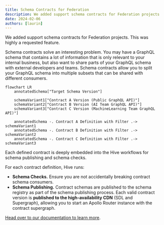 ```yaml
---
title: Schema Contracts for Federation
description: We added support schema contracts for Federation projects.
date: 2024-02-06
authors: [laurin]
---
```


We added support schema contracts for Federation projects. This was highly a requested feature.

Schema contracts solve an interesting problem. You may have a GraphQL schema that contains a lot of
information that is only relevant to your internal business, but also want to share parts of your
GraphQL schema with external developers and teams. Schema contracts allow you to split your GraphQL
schema into multiple subsets that can be shared with different consumers.

```mermaid
flowchart LR
    annotatedSchema["Target Schema Version"]

    schemaVariant1["Contract A Version (Public GraphQL API)"]
    schemaVariant2["Contract B Version (AI Team GraphQL API)"]
    schemaVariant3["Contract C Version (MachineLearning Team GraphQL API)"]

    annotatedSchema -. Contract A Definition with Filter .-> schemaVariant1
    annotatedSchema -. Contract B Definition with Filter .-> schemaVariant2
    annotatedSchema -. Contract C Definition with Filter .-> schemaVariant3
```

Each defined contract is deeply embedded into the Hive workflows for schema publishing and schema
checks.

For each contract definition, Hive runs:

- **Schema Checks.** Ensure you are not accidentally breaking contract schema consumers.
- **Schema Publishing.** Contract schemas are published to the schema registry as part of the schema
  publishing process. Each valid contract version is **published to the high-availability CDN** (SDL
  and Supergraph), allowing you to start an Apollo Router instance with the contract supergraph.

[Head over to our documentation to learn more](/docs/management/contracts).
